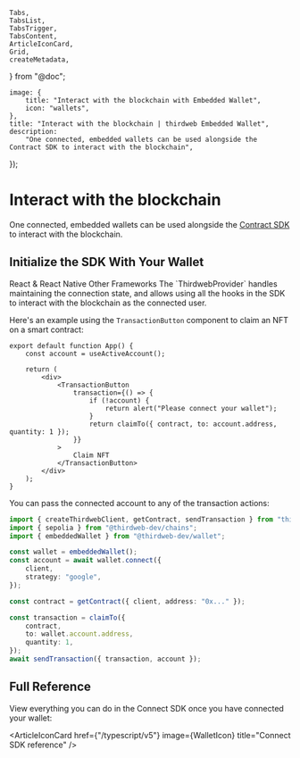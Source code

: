 	Tabs,
	TabsList,
	TabsTrigger,
	TabsContent,
	ArticleIconCard,
	Grid,
	createMetadata,
} from "@doc";

	image: {
		title: "Interact with the blockchain with Embedded Wallet",
		icon: "wallets",
	},
	title: "Interact with the blockchain | thirdweb Embedded Wallet",
	description:
		"One connected, embedded wallets can be used alongside the Contract SDK to interact with the blockchain",
});

# Interact with the blockchain

One connected, embedded wallets can be used alongside the [Contract SDK](/contracts/interact/overview) to interact with the blockchain.

## Initialize the SDK With Your Wallet

<Tabs defaultValue="react">

<TabsList>
	<TabsTrigger value="react">React & React Native </TabsTrigger>
	<TabsTrigger value="typescript">Other Frameworks</TabsTrigger>
</TabsList>

<TabsContent value="react">
The `ThirdwebProvider` handles maintaining the connection state, and allows using all the hooks in the SDK to interact with the blockchain as the connected user.

Here's an example using the `TransactionButton` component to claim an NFT on a smart contract:

```tsx
export default function App() {
	const account = useActiveAccount();

	return (
		<div>
			<TransactionButton
				transaction={() => {
					if (!account) {
						return alert("Please connect your wallet");
					}
					return claimTo({ contract, to: account.address, quantity: 1 });
				}}
			>
				Claim NFT
			</TransactionButton>
		</div>
	);
}
```

</TabsContent>

<TabsContent value="typescript">
You can pass the connected account to any of the transaction actions:

```typescript
import { createThirdwebClient, getContract, sendTransaction } from "thirdweb";
import { sepolia } from "@thirdweb-dev/chains";
import { embeddedWallet } from "@thirdweb-dev/wallet";

const wallet = embeddedWallet();
const account = await wallet.connect({
	client,
	strategy: "google",
});

const contract = getContract({ client, address: "0x..." });

const transaction = claimTo({
	contract,
	to: wallet.account.address,
	quantity: 1,
});
await sendTransaction({ transaction, account });
```

</TabsContent>

</Tabs>

## Full Reference

View everything you can do in the Connect SDK once you have connected your wallet:

<Grid className="lg:grid-cols-2">

<ArticleIconCard
	href={"/typescript/v5"}
	image={WalletIcon}
	title="Connect SDK reference"
/>

</Grid>

